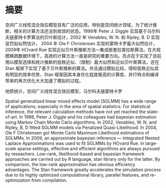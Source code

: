 # 摘要 {#abstract .unnumbered}

\pagenumbering{Roman} 
\medskip
空间广义线性混合效应模型具有广泛的应用，特别是空间统计领域，为了统计推断，相关的计算方法还没到收敛的状态。1998年 Peter J. Diggle 实现基于马尔科夫链蒙特卡罗算法的贝叶斯估计，2002 年 Venables, W. N. 和 Ripley, B. D 实现惩罚拟似然估计， 2004 年 Ole F Christensen 实现的蒙特卡罗最大似然估计，2009年 H{\aa}vard Rue 实现近似贝叶斯推断方法---集成嵌套拉普拉斯算法。在大规模稀疏数据环境下，高效的计算方法一直是研究的重要方向。亮点在于实现了目前用以模型选择和统计推断的低秩近似、（限制）最大似然和近似贝叶斯算法，还在 Stan 框架下实现了基于贝叶斯推断的算法。并且通过模拟比较，得知低秩近似具有明显的效率优势，Stan 框架因其本身优化程度极高的计算库、并行特点和编译带来的再次优化大大加速了模拟的过程。
\medskip
\par
\heiti{ 关键词 ：} \normalfont 地质统计，空间广义线性混合效应模型，马尔科夫链蒙特卡罗

\par
\vspace{1cm}
\noindent\begin{tabular}{l}
\toprule[1pt]\hline
\hspace*{14.5cm}
\end{tabular}

\begin{center}
\bf{ \Large Abstract} \normalfont
\vskip 0.6cm
\end{center}
\par
Spatial generalized linear mixed effects model (SGLMM) has a wide range of applications, especially in the area of spatial statistics. For statistical inference, the relevant calculation methods have not yet reached the state-of-art. In 1998, Peter J. Diggle and his colleagues had bayesian estimation using Markov Chain Monte Carlo algorithms. In 2002, Venables, W. N. and Ripley, B. D fitted SGLMM models via Penalized Quasi-Likelihood. In 2004, Ole F Christensen got Monte Carlo Maximum Likelihood estimations of SGLMMs. In 2009, an approximate bayesian inference --- Integrated Nested Laplace Approximations was used to fit SGLMMs by H{\aa}vard Rue. In large-scale sparse settings, effective and efficient algorithms are always pursued by reseachers. Low-rank, likelihood-based and bayesian framework approaches are carried out by R language, stan library only for the latter. By comparison, the low-rank approximation has obvious efficiency advantages. The Stan framework greatly accelerates the simulation process due to its highly optimized computational library, parallel features, and re-optimization from compilation.
\medskip
\par

\bf{ Key words：}\normalfont Geostatistics，Spatial Generalized Linear Mixed Models, Markov Chain Monte Carlo

\newpage
\thispagestyle{empty}
\mbox{}
\newpage

